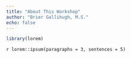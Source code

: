 ```yaml
---
title: "About This Workshop"
author: "Brier Gallihugh, M.S."
echo: false
---
```


```r
library(lorem)
```

`r lorem::ipsum(paragraphs = 3, sentences = 5)`